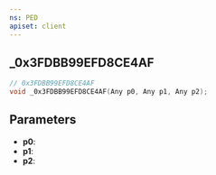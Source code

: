 ```yaml
---
ns: PED
apiset: client
---
```

## _0x3FDBB99EFD8CE4AF

```c
// 0x3FDBB99EFD8CE4AF
void _0x3FDBB99EFD8CE4AF(Any p0, Any p1, Any p2);
```


## Parameters
* **p0**:
* **p1**:
* **p2**: